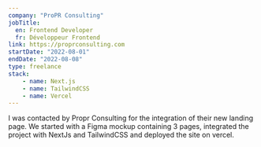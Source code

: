 ```yaml
---
company: "ProPR Consulting"
jobTitle: 
  en: Frontend Developer
  fr: Développeur Frontend
link: https://proprconsulting.com
startDate: "2022-08-01"
endDate: "2022-08-08"
type: freelance
stack: 
    - name: Next.js
    - name: TailwindCSS
    - name: Vercel
---
```


I was contacted by Propr Consulting for the integration of their new landing page.
We started with a Figma mockup containing 3 pages, integrated the project with NextJs and TailwindCSS and deployed the site on vercel.
